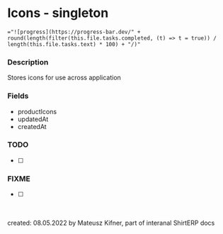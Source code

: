 
<Meta title="ShirtERP/Models/Icons" />

# Icons - singleton

`="![progress](https://progress-bar.dev/" + round(length(filter(this.file.tasks.completed, (t) => t = true)) / length(this.file.tasks.text) * 100) + "/)"`

### Description

Stores icons for use across application

### Fields

- productIcons
- updatedAt
- createdAt

### TODO

- [ ]

### FIXME

- [ ]

<br />
<br />
created: 08.05.2022 by Mateusz Kifner, part of interanal ShirtERP docs
